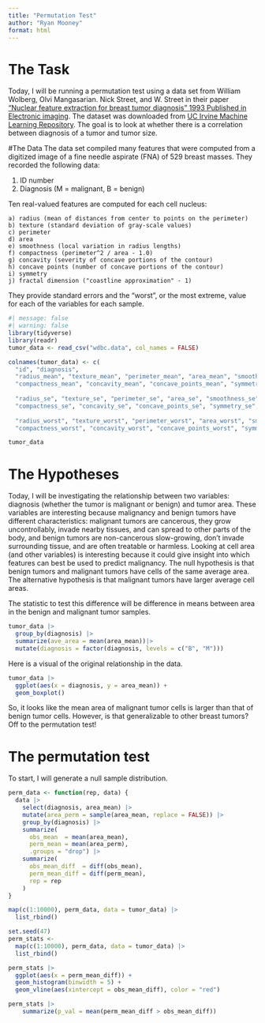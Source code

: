 ```yaml
---
title: "Permutation Test"
author: "Ryan Mooney"
format: html
---
```


# The Task
Today, I will be running a permutation test using a data set from William Wolberg, Olvi Mangasarian. Nick Street, and W. Street in their paper ["Nuclear feature extraction for breast tumor diagnosis" 1993 Published in Electronic imaging](https://minds.wisconsin.edu/bitstream/handle/1793/59692/TR1131.pdf;jsessionid=D67421CDB9C9D60F48E00CFD511DD259?sequence=1). The dataset was downloaded from [UC Irvine Machine Learning Repository](https://archive.ics.uci.edu/dataset/17/breast%2Bcancer%2Bwisconsin%2Bdiagnostic?utm_source=chatgpt.com). The goal is to look at whether there is a correlation between diagnosis of a tumor and tumor size. 

#The Data
The data set compiled many features that were computed from a digitized image of a fine needle aspirate (FNA) of 529 breast masses. They recorded the following data:

1) ID number
2) Diagnosis (M = malignant, B = benign)

Ten real-valued features are computed for each cell nucleus:

	a) radius (mean of distances from center to points on the perimeter)
	b) texture (standard deviation of gray-scale values)
	c) perimeter
	d) area
	e) smoothness (local variation in radius lengths)
	f) compactness (perimeter^2 / area - 1.0)
	g) concavity (severity of concave portions of the contour)
	h) concave points (number of concave portions of the contour)
	i) symmetry 
	j) fractal dimension ("coastline approximation" - 1)
	
They provide standard errors and the "worst", or the most extreme, value for each of the variables for each sample. 

```r
#| message: false
#| warning: false
library(tidyverse)
library(readr)
tumor_data <- read_csv("wdbc.data", col_names = FALSE)

colnames(tumor_data) <- c(
  "id", "diagnosis",
  "radius_mean", "texture_mean", "perimeter_mean", "area_mean", "smoothness_mean",
  "compactness_mean", "concavity_mean", "concave_points_mean", "symmetry_mean", "fractal_dimension_mean",
  
  "radius_se", "texture_se", "perimeter_se", "area_se", "smoothness_se",
  "compactness_se", "concavity_se", "concave_points_se", "symmetry_se", "fractal_dimension_se",
  
  "radius_worst", "texture_worst", "perimeter_worst", "area_worst", "smoothness_worst",
  "compactness_worst", "concavity_worst", "concave_points_worst", "symmetry_worst", "fractal_dimension_worst")

tumor_data
```

# The Hypotheses

Today, I will be investigating the relationship between two variables: diagnosis (whether the tumor is malignant or benign) and tumor area. These variables are interesting because malignancy and benign tumors have different characteristics: malignant tumors are cancerous, they grow uncontrollably, invade nearby tissues, and can spread to other parts of the body, and benign tumors are non-cancerous slow-growing, don’t invade surrounding tissue, and are often treatable or harmless. Looking at cell area (and other variables) is interesting because it could give insight into which features can best be used to predict malignancy. The null hypothesis is that benign tumors and malignant tumors have cells of the same average area. The alternative hypothesis is that malignant tumors have larger average cell areas. 

The statistic to test this difference will be difference in means between area in the benign and malignant tumor samples. 

```r
tumor_data |> 
  group_by(diagnosis) |> 
  summarize(ave_area = mean(area_mean))|>
  mutate(diagnosis = factor(diagnosis, levels = c("B", "M")))
```
Here is a visual of the original relationship in the data.

```r
tumor_data |> 
  ggplot(aes(x = diagnosis, y = area_mean)) + 
  geom_boxplot()
```
So, it looks like the mean area of malignant tumor cells is larger than that of benign tumor cells. However, is that generalizable to other breast tumors? Off to the permutation test!

# The permutation test

To start, I will generate a null sample distribution. 

```r
perm_data <- function(rep, data) {
  data |>
    select(diagnosis, area_mean) |>
    mutate(area_perm = sample(area_mean, replace = FALSE)) |>
    group_by(diagnosis) |>
    summarize(
      obs_mean  = mean(area_mean),
      perm_mean = mean(area_perm),
      .groups = "drop") |>
    summarize(
      obs_mean_diff  = diff(obs_mean),
      perm_mean_diff = diff(perm_mean),
      rep = rep
    )
}

map(c(1:10000), perm_data, data = tumor_data) |> 
  list_rbind()
```

```r
set.seed(47)
perm_stats <- 
  map(c(1:10000), perm_data, data = tumor_data) |> 
  list_rbind() 

perm_stats |> 
  ggplot(aes(x = perm_mean_diff)) + 
  geom_histogram(binwidth = 5) + 
  geom_vline(aes(xintercept = obs_mean_diff), color = "red")
```
```r
perm_stats |> 
    summarize(p_val = mean(perm_mean_diff > obs_mean_diff))
```


